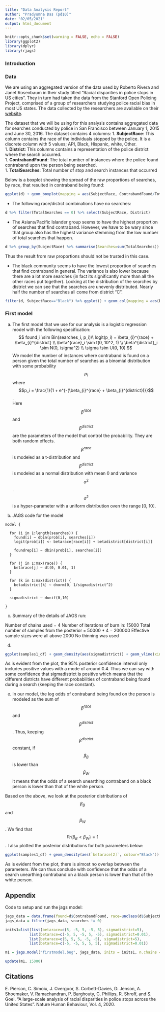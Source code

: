 ---
title: "Data Analysis Report"
author: "Pradyumna Das (pd10)"
date: "02/05/2021"
output: html_document
---

```{r setup, include=FALSE}
knitr::opts_chunk$set(warning = FALSE, echo = FALSE)
library(ggplot2)
library(dplyr)
library(rjags)
```

### Introduction


### Data

We are using an aggregated version of the data used by Roberto Rivera and Janet Rosenbaum in their study titled "Racial disparities in police stops in US cities". They in turn had taken the data from the Stanford Open Policing Project, comprised of a group of researchers studying police racial bias in most US states. The data collected by the researchers are available on their [website](https://openpolicing.stanford.edu/data/). 

The dataset that we will be using for this analysis contains aggregated data for searches conducted by police in San Francisco between January 1, 2015 and June 30, 2016. The dataset contains 4 columns:
1. **SubjectRace**: This column contains the race of the individuals stopped by the police. It is a discrete column with 5 values; API, Black, Hispanic, white, Other.  
1. **District**: This columns contains a representation of the police district where the search occurred.  
1. **ContrabandFound**: The total number of instances where the police found contraband upon the person being searched.  
1. **TotalSearches**: Total number of stop and search instances that occurred

Below is a boxplot showing the spread of the raw proportions of searches, by race,  that resulted in contraband being found:

```{r}
ggplot(d) + geom_boxplot(mapping = aes(SubjectRace, ContrabandFound/TotalSearches))
```
* The following race/distrct combinations have no searches:
```{r}
d %>% filter(TotalSearches == 0) %>% select(SubjectRace, District)
```

* The Asians/Pacific Islander group seems to have the highest proportion of searches that find contraband. However, we have to be wary since that group also has the highest variance stemming from the low number of total searches that happen.
```{r}
d %>% group_by(SubjectRace) %>% summarise(Searches=sum(TotalSearches))
```
Thus the result from raw proportions should not be trusted in this case.

* The black community seems to have the lowest proportion of searches that find contraband in general. The variance is also lower because there are a lot more searches (in fact its significantly more than all the other races put together). Looking at the distribution of the searches by district we can see that the searches are unevenly distributed. Nearly half the number of searches all come from district "C".
```{r}
filter(d, SubjectRace=="Black") %>% ggplot() + geom_col(mapping = aes(District, TotalSearches, fill="Total Searches")) + geom_col(mapping = aes(District, ContrabandFound, fill="Contraband Found"))
```
### First model

a. The first model that we use for our analysis is a logistic regression model with the following specification:  
$$
found_i \sim Bin(searches_i, p_i)\\
logit(p_i) = \beta_{i}^{race} + \beta_{i}^{district} \\
\beta^{race}_i \sim t(0, 10^2, 1) \\
\beta^{district}_i \sim N(0, \sigma^2) \\
\sigma \sim U(0, 10)
$$
We model the number of instances where contraband is found on a person given the total number of searches as a binomial distribution with some probability $$p_i$$ where $$p_i = \frac{1}{1 + e^{-(\beta_{i}^{race} + \beta_{i}^{district})}}$$.  
Here $$\beta^{race}$$ and $$\beta^{district}$$ are the parameters of the model that control the probability. They are both random effects. $$\beta^{race}$$ is modeled as a t-distribution and $$\beta^{district}$$ is modeled as a normal distribution with mean 0 and variance $$\sigma^2$$. $$\sigma^2$$ is a hyper-parameter with a uniform distribution oven the range [0, 10]. 

b.  JAGS code for the model
```
model {

  for (i in 1:length(searches)) {
    found[i] ~ dbin(prob[i], searches[i])
    logit(prob[i]) <- betarace[race[i]] + betadistrict[district[i]]

    foundrep[i] ~ dbin(prob[i], searches[i])
  }

  for (j in 1:max(race)) {
    betarace[j] ~ dt(0, 0.01, 1)
  }
  
  for (k in 1:max(district)) {
    betadistrict[k] ~ dnorm(0, 1/sigmadistrict^2)
  }

  sigmadistrict ~ dunif(0,10)

}

```


c. Summary of the details of JAGS run:  

Number of chains used = 4
Number of iterations of burn in: 15000
Total number of samples from the posterior = 50000 * 4 = 200000
Effective sample sizes were all above 2000
No thinning was used

d.
```{r}
ggplot(samples1_df) + geom_density(aes(sigmadistrict)) + geom_vline(xintercept = quantile(samples1_df$sigmadistrict, c(0.025, 0.975)), linetype=3) + ggtitle("Density of sigmadistrict")
```
As is evident from the plot, the 95% posterior confidence interval only includes positive values with a mode of around 0.4. Thus we can say with some confidence that sigmadistrict is positive which means that the different districts have different probabilities of contraband being found during a search (keeping the race constant).

e. In our model, the log odds of contraband being found on the person is modeled as the sum of $$\beta^{race}$$ and $$\beta^{district}$$. Thus, keeping $$\beta^{district}$$ constant, if $$\beta_{B}$$ is lower than $$\beta_{W}$$ it means that the odds of a search unearthing contraband on a black person is lower than that of the white person.  

Based on the above, we look at the posterior distributions of $$\beta_{B}$$ and $$\beta_{W}$$. We find that $$Pr(\beta_B < \beta_W) = 1$$. I also plotted the posterior distributions for both parameters below:
```{r}
ggplot(samples1_df) + geom_density(aes(`betarace[2]`, colour="Black")) + geom_density(aes(`betarace[5]`, colour="White"))
```
As is evident from the plot, there is almost no overlap between the parameters. We can thus conclude with confidence that the odds of a search unearthing contraband on a black person is lower than that of the white person.

## Appendix

Code to setup and run the jags model:

```{r setting up the model1, eval=FALSE}
jags_data = data.frame(found=d$ContrabandFound, race=unclass(d$SubjectRace), searches=d$TotalSearches, district=unclass(d$District))
jags_data = filter(jags_data, searches != 0)

inits1=list(list(betarace=c(5, -5, 5, -5, 5), sigmadistrict=5),
           list(betarace=c(-5, 5, -5, 5, -5), sigmadistrict=0.01),
           list(betarace=c(5, 5, 5, -5, -5), sigmadistrict=5),
           list(betarace=c(-5, -5, 5, 5, 5), sigmadistrict=0.01))

m1 = jags.model("firstmodel.bug", jags_data, inits = inits1, n.chains = 4)

update(m1, 15000)
```

## Citations

E. Pierson, C. Simoiu, J. Overgoor, S. Corbett-Davies, D. Jenson, A. Shoemaker, V. Ramachandran, P. Barghouty, C. Phillips, R. Shroff, and S. Goel. “A large-scale analysis of racial disparities in police stops across the United States”. Nature Human Behaviour, Vol. 4, 2020.

